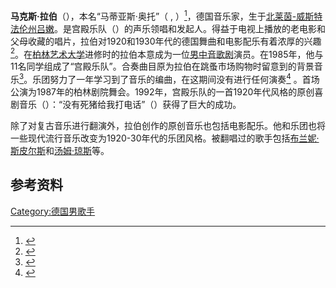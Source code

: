 {{Infobox musical artist  <!-- See Wikipedia:WikiProject Musicians -->
|name            = 马克斯·拉伯
|image           = Max Raabe 2 Berlinale 2008.jpg
|caption         = 
|image_size      = 
|background      = solo_singer
|birth_name      = 马蒂亚斯·奥托
|alias           = 
|birth_date            = {{birth date and age|1962|12|12}}
|birth_place =[[西德|西德]][[吕嫩|吕嫩]]
|death_date      = 
|instrument      = [[演唱|声乐]]、[[管弦乐团|管弦乐团]]
|genre           = [[卡巴莱|卡巴莱]]、[[喜剧|喜剧]]、复古、[[管弦乐团|管弦乐团]]
|occupation      = 
|years_active    = 1992年至今
|label           = 
|website         = [http://palast-orchester.de/en/ palast-orchester]
}}

'''马克斯·拉伯'''（{{lang-de|Max Raabe}}），本名“马蒂亚斯·奥托”（{{lang|de|Matthias Otto}} , {{bd|1962年|12月12日}}）<ref name="sdzt">{{cite news| author=| title=Sagen Sie jetzt nichts, Max Raabe| url=http://sz-magazin.sueddeutsche.de/texte/anzeigen/25739| work=[[南德日报|南德日报]]| location=[[慕尼黑|慕尼黑]]| year=2008| publisher=sz-magazin.sueddeutsche.de| language=de| accessdate=2015-02-24| archive-date=2014-12-02| archive-url=https://web.archive.org/web/20141202173406/http://sz-magazin.sueddeutsche.de/texte/anzeigen/25739/| dead-url=no}}</ref>，德国音乐家，生于[[北莱茵-威斯特法伦州|北莱茵-威斯特法伦州]][[吕嫩|吕嫩]]。是宫殿乐队（{{lang|de|Palast Orchester}}）的声乐领唱和发起人。得益于电视上播放的老电影和父母收藏的唱片，拉伯对1920和1930年代的德国舞曲和电影配乐有着浓厚的兴趣<ref name="stern">{{cite news| agency=[[Associated_Press|Associated Press]]| title=Max Raabe: Der Mann mit dem Palast Orchester| url=http://www.stern.de/kultur/musik/max-raabe-der-mann-mit-dem-palast-orchester-550763.html| work=[[亮点|亮点]]| publisher=stern.de| language=de| date=2005-12-01| accessdate=2015-02-24| archive-url=https://web.archive.org/web/20141129025932/http://www.stern.de/kultur/musik/max-raabe-der-mann-mit-dem-palast-orchester-550763.html| archive-date=2014-11-29| dead-url=yes}}</ref>。在[[柏林艺术大学|柏林艺术大学]]进修时的拉伯本意成为一位[[男中音|男中音]][[歌剧|歌剧]]演员。在1985年，他与11名同学组成了“宫殿乐队”。合奏曲目原为拉伯在跳蚤市场购物时留意到的背景音乐<ref name="levine">{{cite news| author=Robert Levine| title=Keeping the Old Cabaret Alive in the Land of 'Cabaret'| url=http://www.nytimes.com/2005/11/29/arts/music/29caba.html?_r=1| work=[[New_York_Times|New York Times]]| date=2005-11-29| publisher=NYTimes.com| accessdate=2013-01-16| archive-date=2014-09-14| archive-url=https://web.archive.org/web/20140914181507/http://www.nytimes.com/2005/11/29/arts/music/29caba.html?_r=1| dead-url=no}}</ref>。乐团努力了一年学习到了音乐的编曲，在这期间没有进行任何演奏<ref name="reich">{{cite news| author=Ronni Reich| title=Max Raabe and Palast Orchester perform at NJPAC on Sunday| url=http://www.nj.com/entertainment/music/index.ssf/2011/04/max_raabe_and_palast_orchester.html| work=The Star-Ledger| location=Newark, New Jersey| date=2011-04-15| publisher=nj.com| accessdate=2013-01-16| archive-date=2012-06-25| archive-url=https://web.archive.org/web/20120625070151/http://www.nj.com/entertainment/music/index.ssf/2011/04/max_raabe_and_palast_orchester.html| dead-url=no}}</ref> 。首场公演为1987年的柏林剧院舞会。1992年，宫殿乐队的一首1920年代风格的原创喜剧音乐（{{lang|de|Schlager}}）：“没有死猪给我打电话”（{{lang|de|Kein Schwein ruft mich an}}）获得了巨大的成功。

除了对复古音乐进行翻演外，拉伯创作的原创音乐也包括电影配乐。他和乐团也将一些现代流行音乐改变为1920-30年代的乐团风格。被翻唱过的歌手包括[[布兰妮·斯皮尔斯|布兰妮·斯皮尔斯]]和[[汤姆·琼斯|汤姆·琼斯]]等。

== 参考资料 ==
{{Reflist}}

{{Authority control}}

{{DEFAULTSORT:Raabe, Max}}
[[Category:德国男歌手|Category:德国男歌手]]